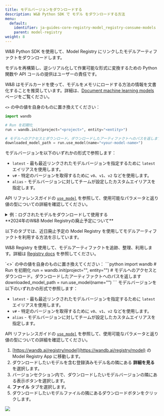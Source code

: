 ```yaml
---
title: モデルバージョンをダウンロードする
description: W&B Python SDK で モデル をダウンロードする方法
menu:
  default:
    identifier: ja-guides-core-registry-model_registry-consume-models
    parent: model-registry
weight: 8
---
```


W&B Python SDK を使用して、Model Registry にリンクしたモデルアーティファクトをダウンロードします。

<Note>
モデルを再構築し、逆シリアル化して作業可能な形式に変換するための Python 関数や API コールの提供はユーザーの責任です。

W&B はモデルカードを使って、モデルをメモリにロードする方法の情報を文書化することを推奨しています。詳細は、[Document machine learning models](/ja/./create-model-cards) ページをご覧ください。
</Note>

`<>` の中の値を自身のものに置き換えてください：

```python
import wandb

# Run を初期化
run = wandb.init(project="<project>", entity="<entity>")

# モデルへのアクセスとダウンロード。ダウンロードしたアーティファクトへのパスを返します
downloaded_model_path = run.use_model(name="<your-model-name>")
```

モデルバージョンを以下のいずれかの形式で参照します：

* `latest` - 最も最近リンクされたモデルバージョンを指定するために `latest` エイリアスを使用します。
* `v#` - 特定のバージョンを取得するために `v0`、`v1`、`v2` などを使用します。
* `alias` - モデルバージョンに対してチームが設定したカスタムエイリアスを指定します。

API リファレンスガイドの [`use_model`](/ja/ref/python/run#use_model) を参照して、使用可能なパラメータと返り値の型についての詳細を確認してください。

<details>
<summary>例：ログされたモデルをダウンロードして使用する</summary>

例えば、以下のコードスニペットでは、ユーザーが `use_model` API を呼び出しています。彼らは取得したいモデルアーティファクトの名前を指定し、さらにバージョン/エイリアスも提供しています。その後、API から返されたパスを `downloaded_model_path` 変数に格納しています。

```python
import wandb

entity = "luka"
project = "NLP_Experiments"
alias = "latest"  # モデルバージョンのセマンティックニックネームまたは識別子
model_artifact_name = "fine-tuned-model"

# Run を初期化
run = wandb.init()
# モデルへのアクセスとダウンロード。ダウンロードしたアーティファクトへのパスを返します

downloaded_model_path = run.use_model(name=f"{entity/project/model_artifact_name}:{alias}")
```
</details>

<Note>
**2024年のW&B Model Registryの廃止予定について**

以下のタブでは、近日廃止予定の Model Registry を使用してモデルアーティファクトを利用する方法を示しています。

W&B Registry を使用して、モデルアーティファクトを追跡、整理、利用します。詳細は [Registry docs](/ja/guides/core/registry/) を参照してください。
</Note>

<Tabs>
<Tab title="CLI">
`<>` の中の値を自身のものに置き換えてください：
```python
import wandb
# Run を初期化
run = wandb.init(project="<project>", entity="<entity>")
# モデルへのアクセスとダウンロード。ダウンロードしたアーティファクトへのパスを返します
downloaded_model_path = run.use_model(name="<your-model-name>")
```
モデルバージョンを以下のいずれかの形式で参照します：

* `latest` - 最も最近リンクされたモデルバージョンを指定するために `latest` エイリアスを使用します。
* `v#` - 特定のバージョンを取得するために `v0`、`v1`、`v2` などを使用します。
* `alias` - モデルバージョンに対してチームが設定したカスタムエイリアスを指定します。

API リファレンスガイドの [`use_model`](/ja/ref/python/run#use_model) を参照して、使用可能なパラメータと返り値の型についての詳細を確認してください。
</Tab>
<Tab title="W&B App">
1. [https://wandb.ai/registry/model](https://wandb.ai/registry/model) の Model Registry App に移動します。
2. ダウンロードしたいモデルを含む登録済みモデル名の隣にある **詳細を見る** を選択します。
3. バージョンセクション内で、ダウンロードしたいモデルバージョンの隣にある表示ボタンを選択します。
4. **ファイル** タブを選択します。
5. ダウンロードしたいモデルファイルの隣にあるダウンロードボタンをクリックします。 
<Frame>
    <img src="/images/models/download_model_ui.gif"  />
</Frame>
</Tab>
</Tabs>